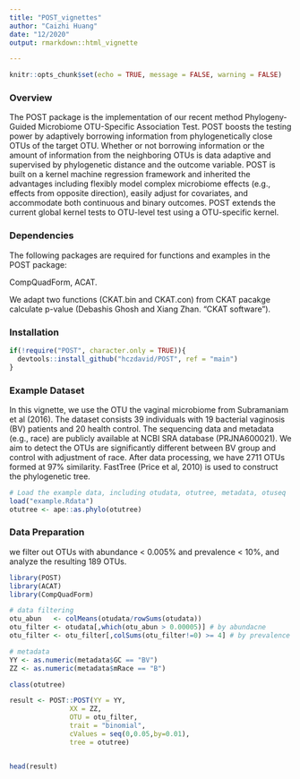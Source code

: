 ```yaml
---
title: "POST_vignettes"
author: "Caizhi Huang"
date: "12/2020"
output: rmarkdown::html_vignette

---
```



```r
knitr::opts_chunk$set(echo = TRUE, message = FALSE, warning = FALSE)
```

### Overview

The POST package is the implementation of our recent method Phylogeny-Guided Microbiome OTU-Specific Association Test. POST boosts the testing power by adaptively borrowing information from phylogenetically close OTUs of the target OTU. Whether or not borrowing information or the amount of information from the neighboring OTUs is data adaptive and supervised by phylogenetic distance and the outcome variable. POST is built on a kernel machine regression framework and inherited the advantages including flexibly model complex microbiome effects (e.g., effects from opposite direction), easily adjust for covariates, and accommodate both continuous and binary outcomes. POST extends the current global kernel tests to OTU-level test using a OTU-specific kernel.


### Dependencies

The following packages are required for functions and examples in the POST package: 

CompQuadForm, ACAT. 

We adapt two functions (CKAT.bin and CKAT.con) from CKAT pacakge calculate p-value (Debashis Ghosh and Xiang Zhan. "CKAT software").


### Installation

```r
if(!require("POST", character.only = TRUE)){
  devtools::install_github("hczdavid/POST", ref = "main")
}
```

### Example Dataset

In this vignette, we use the OTU the vaginal microbiome from Subramaniam et al (2016). The dataset consists 39 individuals with 19 bacterial vaginosis (BV) patients and 20 health control. The sequencing data and metadata (e.g., race) are publicly available at NCBI SRA database (PRJNA600021). We aim to detect the OTUs are significantly different between BV group and control with adjustment of race. After data processing, we have 2711 OTUs formed at 97% similarity. FastTree (Price et al, 2010) is used to construct the phylogenetic tree. 


```r
# Load the example data, including otudata, otutree, metadata, otuseq
load("example.Rdata")
otutree <- ape::as.phylo(otutree)
```

### Data Preparation 

we filter out OTUs with abundance < 0.005% and prevalence < 10%, and analyze the resulting 189 OTUs. 

```r
library(POST)
library(ACAT)
library(CompQuadForm)

# data filtering
otu_abun   <- colMeans(otudata/rowSums(otudata))
otu_filter <- otudata[,which(otu_abun > 0.00005)] # by abundacne
otu_filter <- otu_filter[,colSums(otu_filter!=0) >= 4] # by prevalence

# metadata
YY <- as.numeric(metadata$GC == "BV")
ZZ <- as.numeric(metadata$mRace == "B")

class(otutree)

result <- POST::POST(YY = YY,
               XX = ZZ,
               OTU = otu_filter,
               trait = "binomial",
               cValues = seq(0,0.05,by=0.01),
               tree = otutree)


head(result)

```

